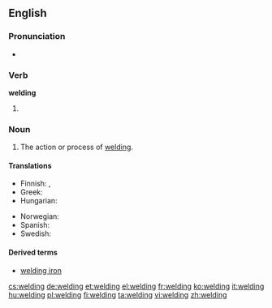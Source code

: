 ==English==
{{wikipedia}}

===Pronunciation===
* {{rhymes|ɛldɪŋ}}

===Verb===
'''welding'''

# {{present participle of|weld}}

===Noun===
{{en-noun}}

# The action or process of [[weld#Verb|welding]].

====Translations====
{{trans-top|action or process of welding}}
* Finnish: {{t|fi|hitsaaminen}}, {{t-|fi|hitsaus}}
* Greek: {{t+|el|συγκόλληση|f|tr=sygkóllisi}}
* Hungarian: {{t+|hu|hegesztés}}
{{trans-mid}}
* Norwegian: {{t|no|sveising|m}}
* Spanish: {{t-|es|soldadura}}
* Swedish: {{t|sv|svetsning|c}}
{{trans-bottom}}

====Derived terms====
* [[welding iron]]

[[cs:welding]]
[[de:welding]]
[[et:welding]]
[[el:welding]]
[[fr:welding]]
[[ko:welding]]
[[it:welding]]
[[hu:welding]]
[[pl:welding]]
[[fi:welding]]
[[ta:welding]]
[[vi:welding]]
[[zh:welding]]